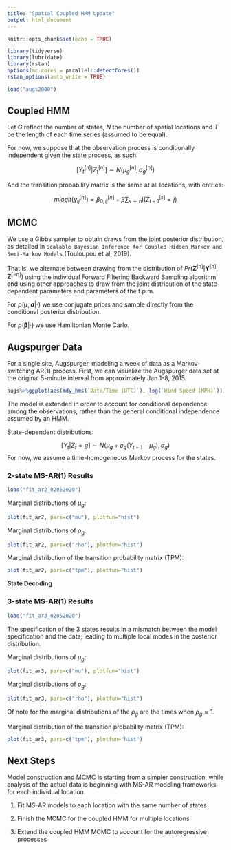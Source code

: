 ---
title: "Spatial Coupled HMM Update"
output: html_document
---

```{r setup, include=FALSE}
knitr::opts_chunk$set(echo = TRUE)
```

```{r, echo=FALSE, message=FALSE, warning=FALSE}

library(tidyverse)
library(lubridate)
library(rstan)
options(mc.cores = parallel::detectCores())
rstan_options(auto_write = TRUE)

load("augs2000")

```



## Coupled HMM  

Let $G$ reflect the number of states, $N$ the number of spatial locations and $T$ be the length of each time series (assumed to be equal). 

For now, we suppose that the observation process is conditionally independent given the state process, as such: 

$$
[ Y_t^{[n]} | Z_t^{[n]} ] \sim N(\mu_g^{[n]}, \sigma_g^{[n]})
$$

And the transition probability matrix is the same at all locations, with entries: 

$$
mlogit(\gamma_{ij}^{[n]}) = \beta_{0, ij}^{[n]} + \beta \sum_{s \sim n}\text{I}\left(Z_{t-1}^{[s]} = j\right)
$$


## MCMC 

We use a Gibbs sampler to obtain draws from the joint posterior distribution, as detailed in `Scalable Bayesian Inference for Coupled Hidden Markov and Semi-Markov Models` (Touloupou et al, 2019). 

That is, we alternate between drawing from the distribution of $Pr(\boldsymbol{Z}^{[n]} | \boldsymbol{Y}^{[n]}, \boldsymbol{Z}^{[-n]})$ using the individual Forward Filtering Backward Sampling algorithm and using other approaches to draw from the joint distribution of the state-dependent parameters and parameters of the t.p.m.

For $p(\boldsymbol{\mu}, \boldsymbol{\sigma}| \cdot )$ we use conjugate priors and sample directly from the conditional posterior distribution. 

For $p(\boldsymbol{\beta}| \cdot)$ we use Hamiltonian Monte Carlo. 


## Augspurger Data 

For a single site, Augspurger, modeling a week of data as a Markov-switching AR(1) process. First, we can visualize the Augspurger data set at the original 5-minute interval from approximately Jan 1-8, 2015.  

```{r, echo=FALSE}

augs%>%ggplot(aes(mdy_hms(`Date/Time (UTC)`), log(`Wind Speed (MPH)`))) + geom_path() + xlab("")

```


The model is extended in order to account for conditional dependence among the observations, rather than the general conditional independence assumed by an HMM. 

State-dependent distributions: 

$$
[ Y_t|Z_t = g ] \sim N\left( \mu_g + \rho_g (Y_{t-1} - \mu_g), \sigma_g \right)
$$
For now, we assume a time-homogeneous Markov process for the states. 


### 2-state MS-AR(1) Results

```{r, echo=FALSE}

load("fit_ar2_02052020")

```


Marginal distributions of $\mu_g$: 

```{r echo=FALSE, message=FALSE}

plot(fit_ar2, pars=c("mu"), plotfun="hist")

```

Marginal distributions of $\rho_g$: 

```{r echo=FALSE, message=FALSE}

plot(fit_ar2, pars=c("rho"), plotfun="hist")

```

Marginal distribution of the transition probability matrix (TPM): 

```{r echo=FALSE, message=FALSE}

plot(fit_ar2, pars=c("tpm"), plotfun="hist")

```

__State Decoding__



### 3-state MS-AR(1) Results

```{r echo=FALSE}

load("fit_ar3_02052020")

```

The specification of the 3 states results in a mismatch between the model specification and the data, leading to multiple local modes in the posterior distribution. 

Marginal distributions of $\mu_g$: 

```{r echo=FALSE, message=FALSE}

plot(fit_ar3, pars=c("mu"), plotfun="hist")

```

Marginal distributions of $\rho_g$: 

```{r echo=FALSE, message=FALSE}

plot(fit_ar3, pars=c("rho"), plotfun="hist")

```

Of note for the marginal distributions of the $\rho_g$ are the times when $\rho_g \approx 1$. 


Marginal distribution of the transition probability matrix (TPM): 

```{r echo=FALSE, message=FALSE}

plot(fit_ar3, pars=c("tpm"), plotfun="hist")

```



## Next Steps

Model construction and MCMC is starting from a simpler construction, while analysis of the actual data is beginning with MS-AR modeling frameworks for each individual location. 

1. Fit MS-AR models to each location with the same number of states 

2. Finish the MCMC for the coupled HMM for multiple locations

3. Extend the coupled HMM MCMC to account for the autoregressive processes




